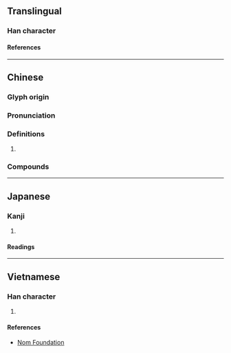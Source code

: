 {{character info}}
==Translingual==

===Han character===
{{Han char|rn=61|rad=心|as=06|sn=10|four=10332|canj=MBP|ids=⿱而心}}

====References====
{{Han ref|kx=0385.080|dkj=10587|dj=0716.030|hdz=42290.090|uh=6067}}

----

==Chinese==
{{zh-forms}}

===Glyph origin===
{{Han etym}}

===Pronunciation===
{{zh-pron
|m=nǜ
|c=nuk1,nuk6
|h=
|mn=
|w=
|mc=y
|oc=
|ma=
|cat=
}}

===Definitions===
{{zh-hanzi}}

# {{rfdef|zh}}

===Compounds===
{{zh-der|愧恧|恧然|慚恧|恧縮}}

----

==Japanese==

===Kanji===
{{ja-kanji|grade=|rs=心06}}

# {{rfdef|ja|sort=心06}}

====Readings====
{{ja-readings
|on=じく, にく, じょく, にょく
|kun=は-じる
}}

----

==Vietnamese==

===Han character===
{{vi-readings|rs=心06|reading=nục}}

# {{rfdef|vi|sort=心06}}

====References====
* [http://nomfoundation.org/common/nom_details.php?codepoint=6067 Nom Foundation]